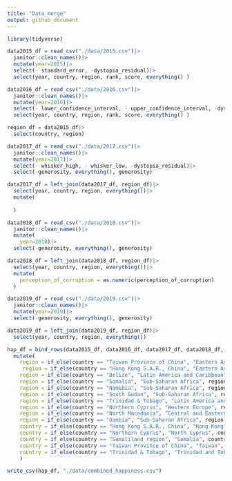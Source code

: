 ```yaml
---
title: "Data_merge"
output: github_document
---
```


```r
library(tidyverse)
```

```r
data2015_df = read_csv("./data/2015.csv")|>
  janitor::clean_names()|>
  mutate(year=2015)|>
  select(- standard_error, -dystopia_residual)|>
  select(year, country, region, rank, score, everything() )

data2016_df = read_csv("./data/2016.csv")|>
  janitor::clean_names()|>
  mutate(year=2016)|>
  select(- lower_confidence_interval, - upper_confidence_interval, -dystopia_residual)|>
  select(year, country, region, rank, score, everything() )

region_df = data2015_df|>
  select(country, region)

data2017_df = read_csv("./data/2017.csv")|>
  janitor::clean_names()|>
  mutate(year=2017)|>
  select(- whisker_high, - whisker_low, -dystopia_residual)|>
  select(-generosity, everything(), generosity)

data2017_df = left_join(data2017_df, region_df)|>
  select(year, country, region, everything())|>
  mutate(
    
  )

data2018_df = read_csv("./data/2018.csv")|>
  janitor::clean_names()|>
  mutate(
    year=2018)|>
  select(-generosity, everything(), generosity)

data2018_df = left_join(data2018_df, region_df)|>
  select(year, country, region, everything())|>
  mutate(
    perception_of_corruption = as.numeric(perception_of_corruption)
  )

data2019_df = read_csv("./data/2019.csv")|>
  janitor::clean_names()|>
  mutate(year=2019)|>
  select(-generosity, everything(), generosity)

data2019_df = left_join(data2019_df, region_df)|>
  select(year, country, region, everything())

hap_df = bind_rows(data2015_df, data2016_df, data2017_df, data2018_df, data2019_df)|>
  mutate(
    region = if_else(country == "Taiwan Province of China", "Eastern Asian", region),
     region = if_else(country == "Hong Kong S.A.R., China", "Eastern Asian", region),
    region = if_else(country == "Belize", "Latin America and Caribbean", region),
    region = if_else(country == "Somalia", "Sub-Saharan Africa", region),
    region = if_else(country == "Namibia", "Sub-Saharan Africa", region),
    region = if_else(country == "South Sudan", "Sub-Saharan Africa", region),
    region = if_else(country == "Trinidad & Tobago", "Latin America and Caribbean", region),
    region = if_else(country == "Northern Cyprus", "Western Europe", region),
    region = if_else(country == "North Macedonia", "Central and Eastern Europe", region),
    region = if_else(country == "Gambia", "Sub-Saharan Africa", region),
    country = if_else(country == "Hong Kong S.A.R., China", "Hong Kong", country),
    country = if_else(country == "Northern Cyprus", "North Cyprus", country),
    country = if_else(country == "Somaliland region", "Somalia", country),
    country = if_else(country == "Taiwan Province of China", "Taiwan", country),
    country = if_else(country == "Trinidad & Tobago", "Trinidad and Tobago", country)
    )

write_csv(hap_df, "./data/combined_happiness.csv")
```





